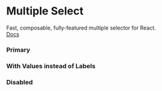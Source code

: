 
<Meta of={Story} />

# Multiple Select

Fast, composable, fully-featured multiple selector for React. \
[Docs](https://cmdk.paco.me/)

### Primary

<Canvas of={Story.Primary} />

### With Values instead of Labels

<Canvas of={Story.WithValues} />

### Disabled

<Canvas of={Story.Disabled} />

<Primary />
<Controls />
